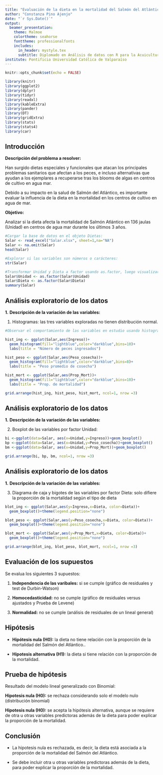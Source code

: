 ```yaml
---
title: "Evaluación de la dieta en la mortalidad del Salmón del Atlántico"
author: "Constanza Pino Ajenjo"
date: "`r Sys.Date()`"
output:
  beamer_presentation:
    theme: Malmoe
    colortheme: seahorse
    fonttheme: professionalfonts
    includes:
      in_header: mystyle.tex
      subtitle: Diplomado en Análisis de datos con R para la Acuicultura
institute: Pontificia Universidad Católica de Valparaíso
---
```


```r
knitr::opts_chunk$set(echo = FALSE)

library(knitr)
library(ggplot2)
library(dplyr)
library(tidyr)
library(readxl)
library(kableExtra)
library(pander)
library(DT)
library(gridExtra)
library(stats)
library(stats4)
library(car)

```


## Introducción

**Descripción del problema a resolver:** 

Han surgido dietas especiales y funcionales que atacan los principales problemas sanitarios que afectan a los peces, e incluso alternativas que ayudan a los ejemplares a recuperarse tras los blooms de algas en centros de cultivo en agua mar. 

Debido a su impacto en la salud de Salmón del Atlántico, es importante evaluar la influencia de la dieta en la mortalidad en los centros de cultivo en agua de mar.

**Objetivo:** 

Analizar si la dieta afecta la mortalidad de Salmón Atlántico en 136 jaulas (Unidad) en centros de agua mar durante los últimos 3 años.


```r

#Cargar la base de datos en el objeto Dietas:
Salar <- read_excel("Salar.xlsx", sheet=1,na="NA")
Salar <- na.omit(Salar)
head(Salar)

#Explorar si las variables son números o carácteres:
str(Salar)

#Transformar Unidad y Dieta a factor usando as.factor, luego visualizar que Unidad y Dieta estén transformados adecuadamente a factor y que los datos están balanceados:
Salar$Unidad <- as.factor(Salar$Unidad)
Salar$Dieta <- as.factor(Salar$Dieta)
summary(Salar)

```


## Análisis exploratorio de los datos

**1.** **Descripción de la variación de las variables:**

1) Histogramas: las tres variables exploradas no tienen distribución normal.

```r
#Observar el comportamiento de las variables en estudio usando histogramas y boxplot (valor atípico se muestra en punto de color rojo):

hist_ing <- ggplot(Salar,aes(Ingreso))+
  geom_histogram(fill="lightblue",color="darkblue",bins=10)+
  labs(title = "Número de peces ingresados")

hist_peso <- ggplot(Salar,aes(Peso_cosecha))+
  geom_histogram(fill="lightblue",color="darkblue",bins=8)+
  labs(title = "Peso promedio de cosecha")

hist_mort <- ggplot(Salar,aes(Prop_Mort))+
  geom_histogram(fill="lightblue",color="darkblue",bins=10)+
  labs(title = "Prop. de mortalidad")

grid.arrange(hist_ing, hist_peso, hist_mort, ncol=1, nrow =3)

```

## Análisis exploratorio de los datos

**1.** **Descripción de la variación de las variables:**

2) Boxplot de las variables por factor Unidad: 

```r

bi <-ggplot(data=Salar, aes(x=Unidad,y=Ingreso))+geom_boxplot()
bp <-ggplot(data=Salar, aes(x=Unidad,y=Peso_cosecha))+geom_boxplot()
bm <-ggplot(data=Salar, aes(x=Unidad,y=Prop_Mort))+geom_boxplot()

grid.arrange(bi, bp, bm, ncol=1, nrow =3)

```


## Análisis exploratorio de los datos

**1.** **Descripción de la variación de las variables:**

3) Diagrama de caja y bigotes de las variables por factor Dieta: solo difiere la proporción de la mortalidad según el tipo de dieta

```r

blot_ing <- ggplot(Salar,aes(y=Ingreso,x=Dieta, color=Dieta))+
  geom_boxplot()+theme(legend.position="none")

blot_peso <- ggplot(Salar,aes(y=Peso_cosecha,x=Dieta, color=Dieta))+
  geom_boxplot()+theme(legend.position="none")

blot_mort <- ggplot(Salar,aes(y=Prop_Mort,x=Dieta, color=Dieta))+
  geom_boxplot()+theme(legend.position="none")

grid.arrange(blot_ing, blot_peso, blot_mort, ncol=1, nrow =3)

```

## Evaluación de los supuestos

Se evalua los siguientes 3 supuestos:

1) **Independencia de las varibales:** si se cumple (gráfico de residuales y test de Durbin-Watson)

2) **Homocedasticidad:** no se cumple (gráfico de residuales versus ajustados y Prueba de Levene)

3) **Normalidad:** no se cumple (análisis de residuales de un  lineal general) 


## Hipótesis

- **Hipótesis nula (H0):** la dieta no tiene relación con la proporción de la mortalidad del Salmón del Atlántico.. 

- **Hipotesis alternativa (H1):** la dieta si tiene relación con la proporción de la mortalidad.


## Prueba de hipótesis

Resultado del modelo lineal generalizado con Binomial:

**Hipotesis nula (H0):** se rechaza considerando solo el modelo nulo (distribución binomial)

**Hipotesis nula (H0):** se acepta la hipótesis alternativa, aunque se requiere de otra u otras variables predictoras además de la dieta para poder explicar la proporción de la mortalidad.


## Conclusión

- La hipotesis nula es rechazada, es decir, la dieta está asociada a la proporción de la mortalidad del Salmón del Atlántico.

- Se debe incluir otra u otras variables predictoras además de la dieta, para poder explicar la proporción de la mortalidad.



